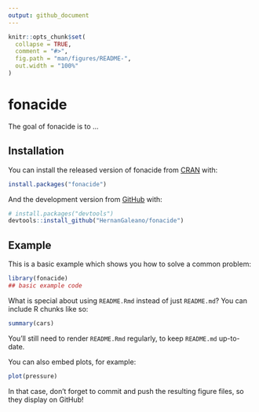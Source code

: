```yaml
---
output: github_document
---
```


<!-- README.md is generated from README.Rmd. Please edit that file -->

```r
knitr::opts_chunk$set(
  collapse = TRUE,
  comment = "#>",
  fig.path = "man/figures/README-",
  out.width = "100%"
)
```

# fonacide

<!-- badges: start -->
<!-- badges: end -->

The goal of fonacide is to ...

## Installation

You can install the released version of fonacide from [CRAN](https://CRAN.R-project.org) with:

``` r
install.packages("fonacide")
```

And the development version from [GitHub](https://github.com/) with:

``` r
# install.packages("devtools")
devtools::install_github("HernanGaleano/fonacide")
```
## Example

This is a basic example which shows you how to solve a common problem:

```r
library(fonacide)
## basic example code
```

What is special about using `README.Rmd` instead of just `README.md`? You can include R chunks like so:

```r
summary(cars)
```

You'll still need to render `README.Rmd` regularly, to keep `README.md` up-to-date.

You can also embed plots, for example:

```r
plot(pressure)
```

In that case, don't forget to commit and push the resulting figure files, so they display on GitHub!
